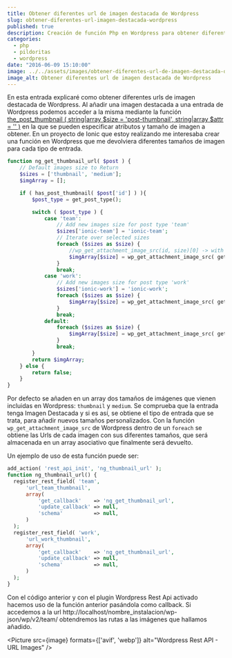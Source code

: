 ---
title: Obtener diferentes url de imagen destacada de Wordpress
slug: obtener-diferentes-url-imagen-destacada-wordpress
published: true
description: Creación de función Php en Wordpress para obtener diferentes Urls de imagen destacada pudiendo especificar mediante array una lista de imágnes a devolver
categories:
  - php
  - pildoritas
  - wordpress
date: "2016-06-09 15:10:00"
image: ../../assets/images/obtener-diferentes-url-de-imagen-destacada-de-wordpress.jpg
image_alt: Obtener diferentes url de imagen destacada de Wordpress
---


En esta entrada explicaré como obtener diferentes urls de imagen destacada de Wordpress. Al añadir una imagen destacada a una entrada de Wordpress podemos acceder a la misma mediante la función <a href="https://developer.wordpress.org/reference/functions/the_post_thumbnail/" target="_blank">the_post_thumbnail ( string|array $size = 'post-thumbnail', string|array $attr = '' )</a> en la que se pueden especificar atributos y tamaño de imagen a obtener. En un proyecto de Ionic que estoy realizando me interesaba crear una función en Wordpress que me devolviera diferentes tamaños de imagen para cada tipo de entrada.

```php
function ng_get_thumbnail_url( $post ) {
	// Default images size to Return
	$sizes = ['thumbnail', 'medium'];
	$imgArray = [];

	if ( has_post_thumbnail( $post['id'] ) ){
		$post_type = get_post_type();

		switch ( $post_type ) {
			case 'team':
				// Add new images size for post type 'team'
				$sizes['ionic-team'] = 'ionic-team';
				// Iterate over selected sizes
				foreach ($sizes as $size) {
					//wp_get_attachment_image_src(id, size)[0] -> with [0] get URL from attachment
					$imgArray[$size] = wp_get_attachment_image_src( get_post_thumbnail_id( $post['id'] ), $size )[0];
				}
				break;
			case 'work':
				// Add new images size for post type 'work'
				$sizes['ionic-work'] = 'ionic-work';
				foreach ($sizes as $size) {
					$imgArray[$size] = wp_get_attachment_image_src( get_post_thumbnail_id( $post['id'] ), $size )[0];
				}
				break;
			default:
				foreach ($sizes as $size) {
					$imgArray[$size] = wp_get_attachment_image_src( get_post_thumbnail_id( $post['id'] ), $size )[0];
				}
				break;
		}
		return $imgArray;
	} else {
		return false;
	}
}
```

Por defecto se añaden en un array dos tamaños de imágenes que vienen incluidas en Wordpress: <code>thumbnail</code> y <code>medium</code>. Se comprueba que la entrada tenga Imagen Destacada y si es así, se obtiene el tipo de entrada que se trata, para añadir nuevos tamaños personalizados. Con la función <code>wp_get_attachment_image_src</code> de Wordpress dentro de un <code>foreach</code> se obtiene las Urls de cada imagen con sus diferentes tamaños, que será almacenada en un array asociativo que finalmente será devuelto.

Un ejemplo de uso de esta función puede ser:

```php
add_action( 'rest_api_init', 'ng_thumbnail_url' );
function ng_thumbnail_url() {
  register_rest_field( 'team',
      'url_team_thumbnail',
      array(
          'get_callback'    => 'ng_get_thumbnail_url',
          'update_callback' => null,
          'schema'          => null,
      )
  );
  register_rest_field( 'work',
      'url_work_thumbnail',
      array(
          'get_callback'    => 'ng_get_thumbnail_url',
          'update_callback' => null,
          'schema'          => null,
      )
  );
}
```

Con el código anterior y con el plugin Wordpress Rest Api activado hacemos uso de la función anterior pasándola como callback. Si accedemos a la url http://localhost/nombre_instalacion/wp-json/wp/v2/team/ obtendremos las rutas a las imágenes que hallamos añadido.

<Picture src={image} formats={['avif', 'webp']} alt="Wordpress Rest API - URL Images" />
